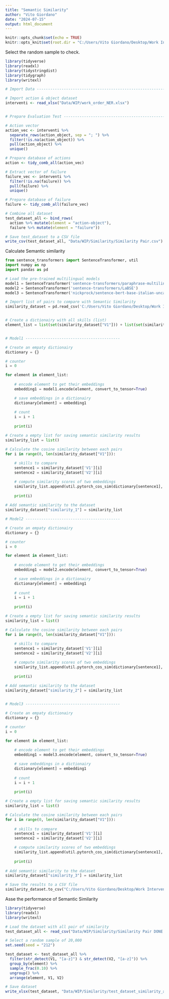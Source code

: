 ---
title: "Semantic Similarity"
author: "Vito Giordano"
date: "2024-07-15"
output: html_document
---

```{r setup, include=FALSE}
knitr::opts_chunk$set(echo = TRUE)
knitr::opts_knit$set(root.dir = "C:/Users/Vito Giordano/Desktop/Work Intervention and Failure Mode/Helping Maintenance Operators through Natural Language Processing/")

```


Select the random sample to check.

```{r}
library(tidyverse)
library(readxl)
library(tidystringdist)
library(tidygraph)
library(writexl)

# Import Data -------------------------------------------------------------

# Import action & object dataset
interventi <- read_xlsx("Data/WIP/work_order_NER.xlsx")


# Prepare Evaluation Test -------------------------------------------------

# Action vector
action_vec <- interventi %>% 
  separate_rows(action_object, sep = "; ") %>% 
  filter(!is.na(action_object)) %>% 
  pull(action_object) %>% 
  unique()

# Prepare database of actions
action <- tidy_comb_all(action_vec)

# Extract vector of failure
failure_vec <- interventi %>% 
  filter(!is.na(failure)) %>% 
  pull(failure) %>% 
  unique()

# Prepare database of failure
failure <- tidy_comb_all(failure_vec)

# Combine all dataset
test_dataset_all <- bind_rows(
  action %>% mutate(element = "action-object"),
  failure %>% mutate(element = "failure"))

# Save test_dataset to a CSV file
write_csv(test_dataset_all, "Data/WIP/Similarity/Similarity Pair.csv")
```

Calculate Semantic similarity
```{python}

from sentence_transformers import SentenceTransformer, util
import numpy as np
import pandas as pd

# Load the pre-trained multilingual models
model1 = SentenceTransformer('sentence-transformers/paraphrase-multilingual-MiniLM-L12-v2')
model2 = SentenceTransformer('sentence-transformers/LaBSE')
model3 = SentenceTransformer('nickprock/sentence-bert-base-italian-uncased')

# Import list of pairs to compare with Semantic Similarity
similarity_dataset = pd.read_csv('C:/Users/Vito Giordano/Desktop/Work Intervention and Failure Mode/Helping Maintenance Operators through Natural Language Processing/Data/WIP/Similarity/Similarity Pair.csv')


# Create a dictionairy with all skills (list)
element_list = list(set(similarity_dataset["V1"])) + list(set(similarity_dataset["V2"]))


# Model1 ------------------------------------------

# Create an empaty dictionairy
dictionary = {}

# counter
i = 0

for element in element_list:
    
    # encode element to get their embeddings
    embedding1 = model1.encode(element, convert_to_tensor=True)

    # save embeddings in a dictionairy
    dictionary[element] = embedding1
    
    # count
    i = i + 1
    
    print(i)

# Create a empty list for saving semantic similarity results
similarity_list = list()

# Calculate the cosine similarity between each pairs
for i in range(0, len(similarity_dataset["V1"])):
    
    # skills to compare
    sentence1 = similarity_dataset['V1'][i]
    sentence2 = similarity_dataset['V2'][i]

    # compute similarity scores of two embeddings
    similarity_list.append(util.pytorch_cos_sim(dictionary[sentence1], dictionary[sentence2]).item())
    
    print(i)
    
# Add semantic similarity to the dataset
similarity_dataset["similarity_1"] = similarity_list

# Model2 ------------------------------------------

# Create an empaty dictionairy
dictionary = {}

# counter
i = 0

for element in element_list:
    
    # encode element to get their embeddings
    embedding1 = model2.encode(element, convert_to_tensor=True)

    # save embeddings in a dictionairy
    dictionary[element] = embedding1
    
    # count
    i = i + 1
    
    print(i)

# Create a empty list for saving semantic similarity results
similarity_list = list()

# Calculate the cosine similarity between each pairs
for i in range(0, len(similarity_dataset["V1"])):
    
    # skills to compare
    sentence1 = similarity_dataset['V1'][i]
    sentence2 = similarity_dataset['V2'][i]

    # compute similarity scores of two embeddings
    similarity_list.append(util.pytorch_cos_sim(dictionary[sentence1], dictionary[sentence2]).item())
    
    print(i)
    
# Add semantic similarity to the dataset
similarity_dataset["similarity_2"] = similarity_list


# Model3 ------------------------------------------

# Create an empaty dictionairy
dictionary = {}

# counter
i = 0

for element in element_list:
    
    # encode element to get their embeddings
    embedding1 = model3.encode(element, convert_to_tensor=True)

    # save embeddings in a dictionairy
    dictionary[element] = embedding1
    
    # count
    i = i + 1
    
    print(i)

# Create a empty list for saving semantic similarity results
similarity_list = list()

# Calculate the cosine similarity between each pairs
for i in range(0, len(similarity_dataset["V1"])):
    
    # skills to compare
    sentence1 = similarity_dataset['V1'][i]
    sentence2 = similarity_dataset['V2'][i]

    # compute similarity scores of two embeddings
    similarity_list.append(util.pytorch_cos_sim(dictionary[sentence1], dictionary[sentence2]).item())
    
    print(i)
    
# Add semantic similarity to the dataset
similarity_dataset["similarity_3"] = similarity_list

# Save the results to a CSV file
similarity_dataset.to_csv("C:/Users/Vito Giordano/Desktop/Work Intervention and Failure Mode/Helping Maintenance Operators through Natural Language Processing/Data/WIP/Similarity/Similarity Pair DONE.csv", index=False)

```



Asse the performance of Semantic Similarity
```{r}
library(tidyverse)
library(readxl)
library(writexl)

# Load the dataset with all pair of similarity
test_dataset_all <- read_csv("Data/WIP/Similarity/Similarity Pair DONE.csv")

# Select a random sample of 20,000
set.seed(seed = "212")

test_dataset <- test_dataset_all %>% 
  filter(str_detect(V1, "[a-z]") & str_detect(V2, "[a-z]")) %>% 
  group_by(element) %>% 
  sample_frac(0.10) %>% 
  ungroup() %>% 
  arrange(element, V1, V2)

# Save dataset
write_xlsx(test_dataset, "Data/WIP/Similarity/test_dataset_similarity_all.xlsx")

```

